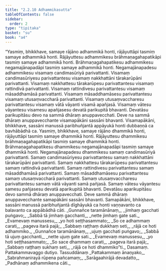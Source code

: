 ```yaml
---
title: "2.2.10 Adhammikasutta"
tableOfContents: false
sidebar:
  order: 2
type: "tipitaka"
basket: "su"
book: "a4"
---
```



<DynamicBreadcrumb />

<Division number="70" book="a4" bookNo="15" page="386">

<Paragraph number="513" book="a4">
“Yasmiṃ, bhikkhave, samaye rājāno adhammikā honti, rājāyuttāpi tasmiṃ samaye adhammikā honti. Rājāyuttesu adhammikesu brāhmaṇagahapatikāpi tasmiṃ samaye adhammikā honti. Brāhmaṇagahapatikesu adhammikesu negamajānapadāpi tasmiṃ samaye adhammikā honti. Negamajānapadesu adhammikesu visamaṃ candimasūriyā parivattanti. Visamaṃ candimasūriyesu parivattantesu visamaṃ nakkhattāni tārakarūpāni parivattanti. Visamaṃ nakkhattesu tārakarūpesu parivattantesu visamaṃ rattindivā parivattanti. Visamaṃ rattindivesu parivattantesu visamaṃ māsaddhamāsā parivattanti. Visamaṃ māsaddhamāsesu parivattantesu visamaṃ utusaṃvaccharā parivattanti. Visamaṃ utusaṃvaccharesu parivattantesu visamaṃ vātā vāyanti visamā apañjasā. Visamaṃ vātesu vāyantesu visamesu apañjasesu devatā parikupitā bhavanti. Devatāsu parikupitāsu devo na sammā dhāraṃ anuppavecchati. Deve na sammā dhāraṃ anuppavecchante visamapākāni sassāni bhavanti. Visamapākāni, bhikkhave, sassāni manussā paribhuñjantā appāyukā honti dubbaṇṇā ca bavhābādhā ca.
</Paragraph>

<Paragraph number="514" book="a4">
Yasmiṃ, bhikkhave, samaye rājāno dhammikā honti, rājāyuttāpi tasmiṃ samaye dhammikā honti. Rājāyuttesu dhammikesu brāhmaṇagahapatikāpi tasmiṃ samaye dhammikā honti. Brāhmaṇagahapatikesu dhammikesu negamajānapadāpi tasmiṃ samaye dhammikā honti. Negamajānapadesu dhammikesu samaṃ candimasūriyā parivattanti. Samaṃ candimasūriyesu parivattantesu samaṃ nakkhattāni tārakarūpāni parivattanti. Samaṃ nakkhattesu tārakarūpesu parivattantesu samaṃ rattindivā parivattanti. Samaṃ rattindivesu parivattantesu samaṃ māsaddhamāsā parivattanti. Samaṃ māsaddhamāsesu parivattantesu samaṃ utusaṃvaccharā parivattanti. Samaṃ utusaṃvaccharesu parivattantesu samaṃ vātā vāyanti samā pañjasā. Samaṃ vātesu vāyantesu samesu pañjasesu devatā aparikupitā bhavanti. Devatāsu aparikupitāsu devo sammā dhāraṃ anuppavecchati. Deve sammā dhāraṃ anuppavecchante samapākāni sassāni bhavanti. Samapākāni, bhikkhave, sassāni manussā paribhuñjantā dīghāyukā ca honti vaṇṇavanto ca balavanto ca appābādhā cāti.
</Paragraph>

<Paragraph number="515" type="verses" book="a4">
_Gunnañce taramānānaṃ,_  
_jimhaṃ gacchati puṅgavo;_  
_Sabbā tā jimhaṃ gacchanti,_  
_nette jimhaṃ gate sati._  

</Paragraph>

<Paragraph number="516" type="verses" book="a4">
_Evamevaṃ manussesu,_  
_yo hoti seṭṭhasammato;_  
_So ce adhammaṃ carati,_  
_pageva itarā pajā;_  
_Sabbaṃ raṭṭhaṃ dukkhaṃ seti,_  
_rājā ce hoti adhammiko._  

</Paragraph>

<Paragraph number="517" type="verses" book="a4">
_Gunnañce taramānānaṃ,_  
_ujuṃ gacchati puṅgavo;_  
_Sabbā tā ujuṃ gacchanti,_  
_nette ujuṃ gate sati._  

</Paragraph>

<Paragraph number="518" type="verses" book="a4">
_Evamevaṃ manussesu,_  
_yo hoti seṭṭhasammato;_  
_So sace dhammaṃ carati,_  
_pageva itarā pajā;_  
_Sabbaṃ raṭṭhaṃ sukhaṃ seti,_  
_rājā ce hoti dhammiko”ti._  


</Paragraph>
</Division>

<Paragraph number="519" type="center" book="a4">
Dasamaṃ.



</Paragraph>

<Paragraph number="520" type="center" book="a4">
Pattakammavaggo dutiyo.



</Paragraph>

<Paragraph number="521" type="center" book="a4">
Tassuddānaṃ


</Paragraph>

<Paragraph number="522" type="verses" book="a4">
_Pattakammaṃ ānaṇyako,_  
_Sabrahmanirayā rūpena pañcamaṃ;_  
_Sarāgaahirājā devadatto,_  
_Padhānaṃ adhammikena cāti._
</Paragraph>